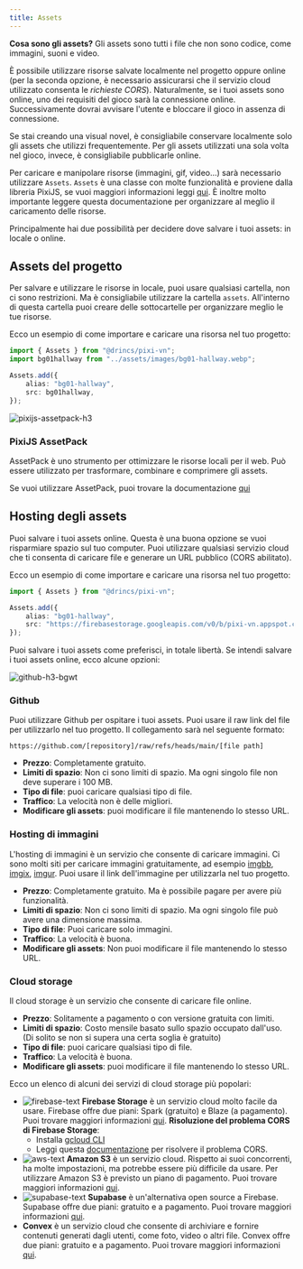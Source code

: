 ```yaml
---
title: Assets
---
```


**Cosa sono gli assets?** Gli assets sono tutti i file che non sono codice, come immagini, suoni e video.

È possibile utilizzare risorse salvate localmente nel progetto oppure online (per la seconda opzione, è necessario assicurarsi che il servizio cloud utilizzato consenta le _richieste CORS_). Naturalmente, se i tuoi assets sono online, uno dei requisiti del gioco sarà la connessione online. Successivamente dovrai avvisare l'utente e bloccare il gioco in assenza di connessione.

Se stai creando una visual novel, è consigliabile conservare localmente solo gli assets che utilizzi frequentemente. Per gli assets utilizzati una sola volta nel gioco, invece, è consigliabile pubblicarle online.

Per caricare e manipolare risorse (immagini, gif, video...) sarà necessario utilizzare `Assets`. `Assets` è una classe con molte funzionalità e proviene dalla libreria PixiJS, se vuoi maggiori informazioni leggi [qui](https://pixijs.com/8.x/guides/components/assets). È inoltre molto importante leggere questa documentazione per <DynamicLink href="/start/assets-management">organizzare al meglio il caricamento delle risorse</DynamicLink>.

Principalmente hai due possibilità per decidere dove salvare i tuoi assets: in locale o online.

## Assets del progetto

Per salvare e utilizzare le risorse in locale, puoi usare qualsiasi cartella, non ci sono restrizioni. Ma è consigliabile utilizzare la cartella `assets`. All'interno di questa cartella puoi creare delle sottocartelle per organizzare meglio le tue risorse.

Ecco un esempio di come importare e caricare una risorsa nel tuo progetto:

```ts title="utils/assets.ts"
import { Assets } from "@drincs/pixi-vn";
import bg01hallway from "../assets/images/bg01-hallway.webp";

Assets.add({
    alias: "bg01-hallway",
    src: bg01hallway,
});
```

![pixijs-assetpack-h3](/pixijs-assetpack.svg)

### PixiJS AssetPack

AssetPack è uno strumento per ottimizzare le risorse locali per il web. Può essere utilizzato per trasformare, combinare e comprimere gli assets.

Se vuoi utilizzare AssetPack, puoi trovare la documentazione [qui](https://pixijs.io/assetpack)

## Hosting degli assets

Puoi salvare i tuoi assets online. Questa è una buona opzione se vuoi risparmiare spazio sul tuo computer. Puoi utilizzare qualsiasi servizio cloud che ti consenta di caricare file e generare un URL pubblico (CORS abilitato).

Ecco un esempio di come importare e caricare una risorsa nel tuo progetto:

```ts title="utils/assets.ts"
import { Assets } from "@drincs/pixi-vn";

Assets.add({
    alias: "bg01-hallway",
    src: "https://firebasestorage.googleapis.com/v0/b/pixi-vn.appspot.com/o/public%2Fbreakdown%2Fbg01-hallway.webp?alt=media",
});
```

Puoi salvare i tuoi assets come preferisci, in totale libertà. Se intendi salvare i tuoi assets online, ecco alcune opzioni:

![github-h3-bgwt](/github.svg)

### Github

Puoi utilizzare Github per ospitare i tuoi assets. Puoi usare il raw link del file per utilizzarlo nel tuo progetto. Il collegamento sarà nel seguente formato:

```text
https://github.com/[repository]/raw/refs/heads/main/[file path]
```

- **Prezzo**: Completamente gratuito.
- **Limiti di spazio**: Non ci sono limiti di spazio. Ma ogni singolo file non deve superare i 100 MB.
- **Tipo di file**: puoi caricare qualsiasi tipo di file.
- **Traffico**: La velocità non è delle migliori.
- **Modificare gli assets**: puoi modificare il file mantenendo lo stesso URL.

### Hosting di immagini

L'hosting di immagini è un servizio che consente di caricare immagini. Ci sono molti siti per caricare immagini gratuitamente, ad esempio [imgbb](https://imgbb.com/), [imgix](https://www.imgix.com/), [imgur](https://imgur.com/). Puoi usare il link dell'immagine per utilizzarla nel tuo progetto.

- **Prezzo**: Completamente gratuito. Ma è possibile pagare per avere più funzionalità.
- **Limiti di spazio**: Non ci sono limiti di spazio. Ma ogni singolo file può avere una dimensione massima.
- **Tipo di file**: Puoi caricare solo immagini.
- **Traffico**: La velocità è buona.
- **Modificare gli assets**: Non puoi modificare il file mantenendo lo stesso URL.

### Cloud storage

Il cloud storage è un servizio che consente di caricare file online.

- **Prezzo**: Solitamente a pagamento o con versione gratuita con limiti.
- **Limiti di spazio**: Costo mensile basato sullo spazio occupato dall'uso. (Di solito se non si supera una certa soglia è gratuito)
- **Tipo di file**: puoi caricare qualsiasi tipo di file.
- **Traffico**: La velocità è buona.
- **Modificare gli assets**: puoi modificare il file mantenendo lo stesso URL.

Ecco un elenco di alcuni dei servizi di cloud storage più popolari:

- ![firebase-text](/firebase.svg) **Firebase Storage** è un servizio cloud molto facile da usare. Firebase offre due piani: Spark (gratuito) e Blaze (a pagamento). Puoi trovare maggiori informazioni [qui](https://firebase.google.com/pricing).
  **Risoluzione del problema CORS di Firebase Storage**:
  - Installa [gcloud CLI](https://cloud.google.com/sdk/docs/install)
  - Leggi questa [documentazione](https://medium.com/@we.viavek/setting-cors-in-firebase-19a2cce2fe28) per risolvere il problema CORS.
- ![aws-text](/aws.svg) **Amazon S3** è un servizio cloud. Rispetto ai suoi concorrenti, ha molte impostazioni, ma potrebbe essere più difficile da usare. Per utilizzare Amazon S3 è previsto un piano di pagamento. Puoi trovare maggiori informazioni [qui](https://aws.amazon.com/s3/pricing/).
- ![supabase-text](/supabase.svg) **Supabase** è un'alternativa open source a Firebase. Supabase offre due piani: gratuito e a pagamento. Puoi trovare maggiori informazioni [qui](https://supabase.io/pricing).
- **Convex** è un servizio cloud che consente di archiviare e fornire contenuti generati dagli utenti, come foto, video o altri file. Convex offre due piani: gratuito e a pagamento. Puoi trovare maggiori informazioni [qui](https://www.convex.dev/pricing).
